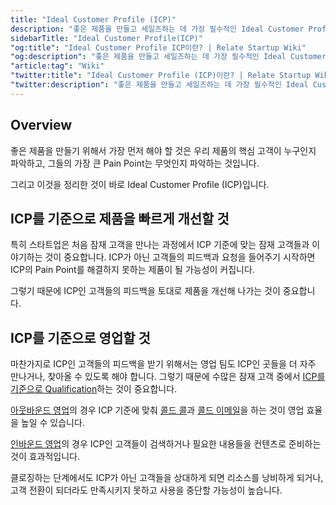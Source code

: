 ```yaml
---
title: "Ideal Customer Profile (ICP)"
description: "좋은 제품을 만들고 세일즈하는 데 가장 필수적인 Ideal Customer Profile (ICP)은 무엇인지 설명합니다."
sidebarTitle: "Ideal Customer Profile(ICP)"
"og:title": "Ideal Customer Profile ICP이란? | Relate Startup Wiki"
"og:description": "좋은 제품을 만들고 세일즈하는 데 가장 필수적인 Ideal Customer Profile (ICP)은 무엇인지 설명합니다."
"article:tag": "Wiki"
"twitter:title": "Ideal Customer Profile (ICP)이란? | Relate Startup Wiki"
"twitter:description": "좋은 제품을 만들고 세일즈하는 데 가장 필수적인 Ideal Customer Profile(ICP)은 무엇인지 설명합니다."
---
```


## Overview
좋은 제품을 만들기 위해서 가장 먼저 해야 할 것은 우리 제품의 핵심 고객이 누구인지 파악하고, 그들의 가장 큰 Pain Point는 무엇인지 파악하는 것입니다. 

그리고 이것을 정리한 것이 바로 Ideal Customer Profile (ICP)입니다.

## ICP를 기준으로 제품을 빠르게 개선할 것

특히 스타트업은 처음 잠재 고객을 만나는 과정에서 ICP 기준에 맞는 잠재 고객들과 이야기하는 것이 중요합니다. ICP가 아닌 고객들의 피드백과 요청을 들어주기 시작하면 ICP의 Pain Point를 해결하지 못하는 제품이 될 가능성이 커집니다. 

그렇기 때문에 ICP인 고객들의 피드백을 토대로 제품을 개선해 나가는 것이 중요합니다. 

## ICP를 기준으로 영업할 것

마찬가지로 ICP인 고객들의 피드백을 받기 위해서는 영업 팀도 ICP인 곳들을 더 자주 만나거나, 찾아올 수 있도록 해야 합니다. 그렇기 때문에 수많은 잠재 고객 중에서 [ICP를 기준으로 Qualification](https://www.relate.kr/blog/how-to-qualify-leads/)하는 것이 중요합니다. 

[아웃바운드 영업](https://www.relate.kr/blog/how-to-run-an-effective-outbound-sales-process/)의 경우 ICP 기준에 맞춰 [콜드 콜](https://www.relate.kr/blog/how-to-cold-call/)과 [콜드 이메일](https://www.relate.kr/blog/how-to-run-cold-email-campaign/)을 하는 것이 영업 효율을 높일 수 있습니다. 

[인바운드 영업](https://www.relate.kr/blog/inbound-outbound-sales/)의 경우 ICP인 고객들이 검색하거나 필요한 내용들을 컨텐츠로 준비하는 것이 효과적입니다. 

클로징하는 단계에서도 ICP가 아닌 고객들을 상대하게 되면 리소스를 낭비하게 되거나, 고객 전환이 되더라도 만족시키지 못하고 사용을 중단할 가능성이 높습니다. 
